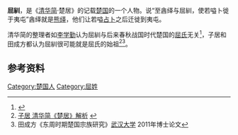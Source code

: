 '''屈紃'''，是《[[清华简|清华简]]·楚居》的记载[[楚国|楚国]]的一个人物。说“至酓绎与屈紃，使若嗌卜徙于夷屯”酓绎就是[[熊绎|熊绎]]，他们让若嗌[[占卜|占卜]]之后迁徙到夷屯。

清华简的整理者如[[李学勤|李学勤]]认为屈紃与后来春秋战国时代楚国的[[屈氏|屈氏]]无关<ref>{{Cite web |url=http://economy.guoxue.com/?p=3798 |title=论清华简《楚居》中的古史传说 |accessdate=2013-05-08 |archive-date=2013-01-22 |archive-url=https://web.archive.org/web/20130122090818/http://economy.guoxue.com/?p=3798 |dead-url=yes }}</ref>，子居和田成方都认为屈紃很可能就是屈氏的始祖<ref>[http://www.jianbo.org/admin3/2011/ziju001.htm 子居 清华简《楚居》解析] {{webarchive|url=https://web.archive.org/web/20131202232646/http://www.jianbo.org/admin3/2011/ziju001.htm |date=2013-12-02 }}</ref><ref>田成方《东周时期楚国宗族研究》[[武汉大学|武汉大学]] 2011年博士论文</ref>。

==参考资料==
{{reflist}}

[[Category:楚国人|Category:楚国人]]
[[Category:屈姓|Category:屈姓]]